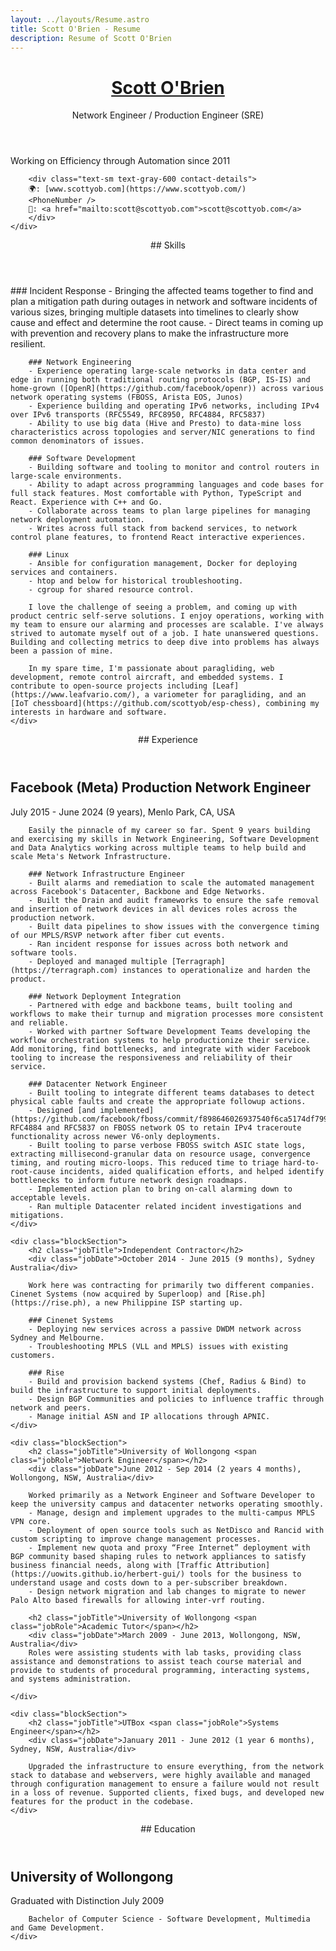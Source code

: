 ```yaml
---
layout: ../layouts/Resume.astro
title: Scott O'Brien - Resume
description: Resume of Scott O'Brien
---
```



<ResumeBlock>
    <header slot="header">
        <div><h1 class="text-3xl"><a href="/">Scott O'Brien</a></h1></div>
        <div class="font-bold text-orange-600">Network Engineer / Production Engineer (SRE)</div>
    </header>
    <div class="blockSection">
        <div class="font-bold">Working on Efficiency through Automation since 2011</div>
        <div class="text-sm pb-4"><Address /></div>

        <div class="text-sm text-gray-600 contact-details">
        🌍: [www.scottyob.com](https://www.scottyob.com/)
        <PhoneNumber />
        📧: <a href="mailto:scott@scottyob.com">scott@scottyob.com</a>
        </div>
    </div>
</ResumeBlock>

<ResumeBlock>
    <header slot="header">
        ## Skills
    </header>
    <div class="blockSection">
        ### Incident Response
        - Bringing the affected teams together to find and plan a mitigation path during outages in network and software incidents of various sizes, bringing multiple datasets into timelines to clearly show cause and effect and determine the root cause.
        - Direct teams in coming up with prevention and recovery plans to make the infrastructure more resilient.

        ### Network Engineering
        - Experience operating large-scale networks in data center and edge in running both traditional routing protocols (BGP, IS-IS) and home-grown ([OpenR](https://github.com/facebook/openr)) across various network operating systems (FBOSS, Arista EOS, Junos)
        - Experience building and operating IPv6 networks, including IPv4 over IPv6 transports (RFC5549, RFC8950, RFC4884, RFC5837)
        - Ability to use big data (Hive and Presto) to data-mine loss characteristics across topologies and server/NIC generations to find common denominators of issues.

        ### Software Development
        - Building software and tooling to monitor and control routers in large-scale environments.
        - Ability to adapt across programming languages and code bases for full stack features. Most comfortable with Python, TypeScript and React. Experience with C++ and Go.
        - Collaborate across teams to plan large pipelines for managing network deployment automation.
        - Writes across full stack from backend services, to network control plane features, to frontend React interactive experiences.

        ### Linux
        - Ansible for configuration management, Docker for deploying services and containers.
        - htop and below for historical troubleshooting.
        - cgroup for shared resource control.

        I love the challenge of seeing a problem, and coming up with product centric self-serve solutions. I enjoy operations, working with my team to ensure our alarming and processes are scalable. I've always strived to automate myself out of a job. I hate unanswered questions. Building and collecting metrics to deep dive into problems has always been a passion of mine.

        In my spare time, I'm passionate about paragliding, web development, remote control aircraft, and embedded systems. I contribute to open-source projects including [Leaf](https://www.leafvario.com/), a variometer for paragliding, and an [IoT chessboard](https://github.com/scottyob/esp-chess), combining my interests in hardware and software.
    </div>

</ResumeBlock>

<ResumeBlock>
    <header slot="header">
        ## Experience
    </header>
    <div class="blockSection">
        <h2 class="jobTitle">Facebook (Meta) <span class="jobRole">Production Network Engineer</span></h2>
        <div class="jobDate">July 2015 - June 2024 (9 years), Menlo Park, CA, USA</div>

        Easily the pinnacle of my career so far. Spent 9 years building and exercising my skills in Network Engineering, Software Development and Data Analytics working across multiple teams to help build and scale Meta's Network Infrastructure.

        ### Network Infrastructure Engineer
        - Built alarms and remediation to scale the automated management across Facebook's Datacenter, Backbone and Edge Networks.
        - Built the Drain and audit frameworks to ensure the safe removal and insertion of network devices in all devices roles across the production network.
        - Built data pipelines to show issues with the convergence timing of our MPLS/RSVP network after fiber cut events.
        - Ran incident response for issues across both network and software tools.
        - Deployed and managed multiple [Terragraph](https://terragraph.com) instances to operationalize and harden the product.

        ### Network Deployment Integration
        - Partnered with edge and backbone teams, built tooling and workflows to make their turnup and migration processes more consistent and reliable.
        - Worked with partner Software Development Teams developing the workflow orchestration systems to help productionize their service. Add monitoring, find bottlenecks, and integrate with wider Facebook tooling to increase the responsiveness and reliability of their service.

        ### Datacenter Network Engineer
        - Built tooling to integrate different teams databases to detect physical cable faults and create the appropriate followup actions.
        - Designed [and implemented](https://github.com/facebook/fboss/commit/f898646026937540f6ca5174df7997e85e52e61a) RFC4884 and RFC5837 on FBOSS network OS to retain IPv4 traceroute functionality across newer V6-only deployments.
        - Built tooling to parse verbose FBOSS switch ASIC state logs, extracting millisecond-granular data on resource usage, convergence timing, and routing micro-loops. This reduced time to triage hard-to-root-cause incidents, aided qualification efforts, and helped identify bottlenecks to inform future network design roadmaps.
        - Implemented action plan to bring on-call alarming down to acceptable levels.
        - Ran multiple Datacenter related incident investigations and mitigations.
    </div>

    <div class="blockSection">
        <h2 class="jobTitle">Independent Contractor</h2>
        <div class="jobDate">October 2014 - June 2015 (9 months), Sydney Australia</div>

        Work here was contracting for primarily two different companies.  Cinenet Systems (now acquired by Superloop) and [Rise.ph](https://rise.ph), a new Philippine ISP starting up.

        ### Cinenet Systems
        - Deploying new services across a passive DWDM network across Sydney and Melbourne.
        - Troubleshooting MPLS (VLL and MPLS) issues with existing customers.

        ### Rise
        - Build and provision backend systems (Chef, Radius & Bind) to build the infrastructure to support initial deployments.
        - Design BGP Communities and policies to influence traffic through network and peers.
        - Manage initial ASN and IP allocations through APNIC.
    </div>

    <div class="blockSection">
        <h2 class="jobTitle">University of Wollongong <span class="jobRole">Network Engineer</span></h2>
        <div class="jobDate">June 2012 - Sep 2014 (2 years 4 months), Wollongong, NSW, Australia</div>

        Worked primarily as a Network Engineer and Software Developer to keep the university campus and datacenter networks operating smoothly.
        - Manage, design and implement upgrades to the multi-campus MPLS VPN core.
        - Deployment of open source tools such as NetDisco and Rancid with custom scripting to improve change management processes.
        - Implement new quota and proxy “Free Internet” deployment with BGP community based shaping rules to network appliances to satisfy business financial needs, along with [Traffic Attribution](https://uowits.github.io/herbert-gui/) tools for the business to understand usage and costs down to a per-subscriber breakdown.
        - Design network migration and lab changes to migrate to newer Palo Alto based firewalls for allowing inter-vrf routing.

        <h2 class="jobTitle">University of Wollongong <span class="jobRole">Academic Tutor</span></h2>
        <div class="jobDate">March 2009 - June 2013, Wollongong, NSW, Australia</div>
        Roles were assisting students with lab tasks, providing class assistance and demonstrations to assist teach course material and provide to students of procedural programming, interacting systems, and systems administration.

    </div>

    <div class="blockSection">
        <h2 class="jobTitle">UTBox <span class="jobRole">Systems Engineer</span></h2>
        <div class="jobDate">January 2011 - June 2012 (1 year 6 months), Sydney, NSW, Australia</div>

        Upgraded the infrastructure to ensure everything, from the network stack to database and webservers, were highly available and managed through configuration management to ensure a failure would not result in a loss of revenue. Supported clients, fixed bugs, and developed new features for the product in the codebase.
    </div>

</ResumeBlock>


<ResumeBlock>
    <header slot="header">
        ## Education
    </header>
    <div class="blockSection">
        <h2 class="jobTitle">University of Wollongong</h2>
        <div class="jobDate">Graduated with Distinction July 2009</div>

        Bachelor of Computer Science - Software Development, Multimedia and Game Development.
    </div>
</ResumeBlock>